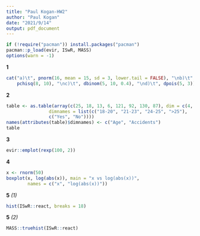 ```yaml
---
title: "Paul Kogan-HW2"
author: "Paul Kogan"
date: "2021/9/14"
output: pdf_document
---
```


```r
if (!require("pacman")) install.packages("pacman")
pacman::p_load(evir, ISwR, MASS)
options(warn = -1)
```

**1**
```r
cat("a)\t", pnorm(16, mean = 15, sd = 3, lower.tail = FALSE), "\nb)\t",
    pchisq(8, 10), "\nc)\t", dbinom(5, 10, 0.4), "\nd)\t", dpois(5, 3))
```

**2**
```r
table <- as.table(array(c(25, 18, 13, 6, 121, 92, 130, 87), dim = c(4, 2),
                dimnames = list(c("18-20", "21-23", "24-25", ">25"),
                c("Yes", "No"))))
names(attributes(table)$dimnames) <- c("Age", "Accidents")
table
```

**3**
```r
evir::emplot(rexp(100, 2))
```

**4**
```r
x <- rnorm(50)
boxplot(x, log(abs(x)), main = "x vs log(abs(x))",
        names = c("x", "log(abs(x))"))
```

**5** *(1)*
```r
hist(ISwR::react, breaks = 18)
```
**5** *(2)*
```r
MASS::truehist(ISwR::react)
```